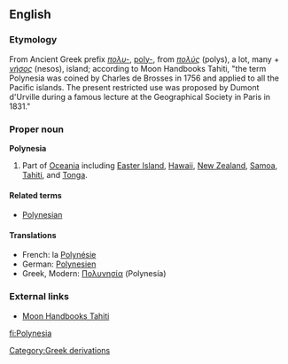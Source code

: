 ==English==
===Etymology===
From Ancient Greek prefix ''[[πολυ-]]'', [[poly-]], from ''[[πολύς]]'' (polys), a lot, many + ''[[νήσος]]'' (nesos), island; according to Moon Handbooks Tahiti, "the term Polynesia was coined by Charles de Brosses in 1756 and applied to all the Pacific islands.  The present restricted use was proposed by Dumont d'Urville during a famous lecture at the Geographical Society in Paris in 1831."

===Proper noun===
{{wikipedia}}
'''Polynesia'''

#Part of [[Oceania]] including [[Easter Island]], [[Hawaii]], [[New Zealand]], [[Samoa]], [[Tahiti]], and [[Tonga]].<!-- perhaps others -->

====Related terms====
*[[Polynesian]]

====Translations====
*French: la [[Polynésie]] {{f}}
*German: [[Polynesien]]
*Greek, Modern: [[Πολυνησία]] (Polynesía) {{f}}

===External links===
*[http://www.southpacific.org/tahiti.html Moon Handbooks Tahiti]

[[Category:Greek derivations]]

[[fi:Polynesia]]